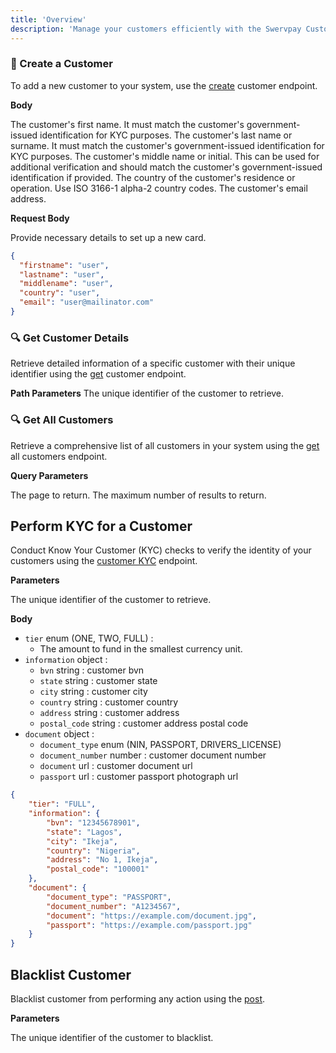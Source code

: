 ```yaml
---
title: 'Overview'
description: 'Manage your customers efficiently with the Swervpay Customers API.'
---
```


### 🤖 Create a Customer

To add a new customer to your system, use the [create](/api-reference/customers/create) customer endpoint.

**Body**

<ParamField body="firstname" type="string" required>
  The customer's first name. It must match the customer's government-issued identification for KYC purposes.
</ParamField>

<ParamField body="lastname" type="string" required>
  The customer's last name or surname. It must match the customer's government-issued identification for KYC purposes.
</ParamField>

<ParamField body="middlename" type="string" required>
  The customer's middle name or initial. This can be used for additional verification and should match the customer's government-issued identification if provided.
</ParamField>

<ParamField body="country" type="string" default="NG" required>
  The country of the customer's residence or operation. Use ISO 3166-1 alpha-2 country codes.
</ParamField>

<ParamField body="email" type="string" required>
  The customer's email address.
</ParamField>


**Request Body**

Provide necessary details to set up a new card.

```json Request Body
{
  "firstname": "user",
  "lastname": "user",
  "middlename": "user",
  "country": "user",
  "email": "user@mailinator.com"
}
```

### 🔍 Get Customer Details
Retrieve detailed information of a specific customer with their unique identifier using the [get](/api-reference/customers/get) customer endpoint.

**Path Parameters**
<ParamField path="id" type="string" required>
 The unique identifier of the customer to retrieve.
</ParamField>

### 🔍 Get All Customers
Retrieve a comprehensive list of all customers in your system using the [get](/api-reference/customers/get-all-customers) all customers endpoint.

**Query Parameters**

<ParamField query="page" type="string" default={1} required>
  The page to return.
</ParamField>


<ParamField query="limit" type="string" default={10} required>
   The maximum number of results to return.
</ParamField>


## Perform KYC for a Customer
Conduct Know Your Customer (KYC) checks to verify the identity of your customers using the [customer KYC](/api-reference/customers/kyc) endpoint.

**Parameters**

<ParamField path="id" type="string" required>
 The unique identifier of the customer to retrieve.
</ParamField>


**Body**
- `tier` enum (ONE, TWO, FULL) :
  - The amount to fund in the smallest currency unit.
- `information` object :
  - `bvn` string : customer bvn
  - `state` string : customer state
  - `city` string : customer city
  - `country` string : customer country
  - `address` string : customer address
  - `postal_code` string : customer address postal code
- `document` object :
  - `document_type` enum (NIN, PASSPORT, DRIVERS_LICENSE)
  - `document_number` number : customer document number
  - `document` url : customer document url
  - `passport` url : customer passport photograph url

```JSON Request Body
{
	"tier": "FULL",
	"information": {
		"bvn": "12345678901",
		"state": "Lagos",
		"city": "Ikeja",
		"country": "Nigeria",
		"address": "No 1, Ikeja",
		"postal_code": "100001"
	},
	"document": {
		"document_type": "PASSPORT",
		"document_number": "A1234567",
		"document": "https://example.com/document.jpg",
		"passport": "https://example.com/passport.jpg"
	}
}
```


## Blacklist Customer
Blacklist customer from performing any action using the [post](/api-reference/customers/blacklist).

**Parameters**

<ParamField path="id" type="string" required>
 The unique identifier of the customer to blacklist.
</ParamField>
